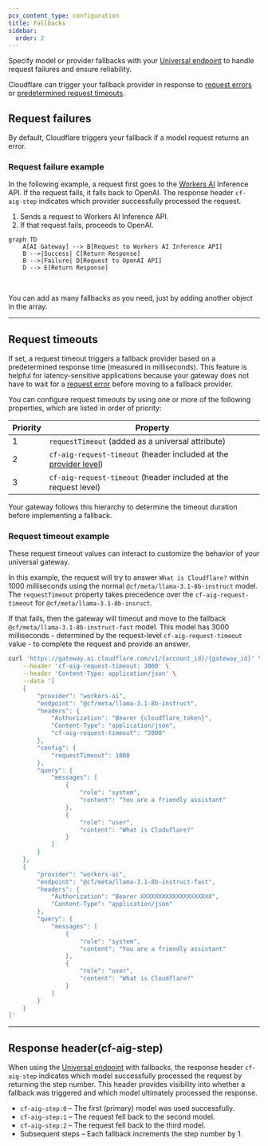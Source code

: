 ```yaml
---
pcx_content_type: configuration
title: Fallbacks
sidebar:
  order: 2
---
```



Specify model or provider fallbacks with your [Universal endpoint](/ai-gateway/providers/universal/) to handle request failures and ensure reliability.

Cloudflare can trigger your fallback provider in response to [request errors](#request-failures) or [predetermined request timeouts](#request-timeouts).

## Request failures

By default, Cloudflare triggers your fallback if a model request returns an error.

### Request failure example

In the following example, a request first goes to the [Workers AI](/workers-ai/) Inference API. If the request fails, it falls back to OpenAI. The response header `cf-aig-step` indicates which provider successfully processed the request.

1. Sends a request to Workers AI Inference API.
2. If that request fails, proceeds to OpenAI.

```mermaid
graph TD
    A[AI Gateway] --> B[Request to Workers AI Inference API]
    B -->|Success| C[Return Response]
    B -->|Failure| D[Request to OpenAI API]
    D --> E[Return Response]
```

<br />

You can add as many fallbacks as you need, just by adding another object in the array.

<Render file="universal-gateway-example" />

---

## Request timeouts

If set, a request timeout triggers a fallback provider based on a predetermined response time (measured in milliseconds). This feature is helpful for latency-sensitive applications because your gateway does not have to wait for a [request error](#request-failure) before moving to a fallback provider.

You can configure request timeouts by using one or more of the following properties, which are listed in order of priority:

| Priority | Property                                                                                                               |
| -------- | ---------------------------------------------------------------------------------------------------------------------- |
| 1        | `requestTimeout` (added as a universal attribute)                                                                      |
| 2        | `cf-aig-request-timeout` (header included at the [provider level](/ai-gateway/providers/universal/#payload-reference)) |
| 3        | `cf-aig-request-timeout` (header included at the request level)                                                        |

Your gateway follows this hierarchy to determine the timeout duration before implementing a fallback.

### Request timeout example

These request timeout values can interact to customize the behavior of your universal gateway.

In this example, the request will try to answer `What is Cloudflare?` within 1000 milliseconds using the normal `@cf/meta/llama-3.1-8b-instruct` model. The `requestTimeout` property takes precedence over the `cf-aig-request-timeout` for `@cf/meta/llama-3.1-8b-insruct`.

If that fails, then the gateway will timeout and move to the fallback `@cf/meta/llama-3.1-8b-instruct-fast` model. This model has 3000 milliseconds - determined by the request-level `cf-aig-request-timeout` value - to complete the request and provide an answer.

```bash title="Request" collapse={36-50} {2,11,13-15}
curl 'https://gateway.ai.cloudflare.com/v1/{account_id}/{gateway_id}' \
	--header 'cf-aig-request-timeout: 3000' \
	--header 'Content-Type: application/json' \
	--data '[
    {
        "provider": "workers-ai",
        "endpoint": "@cf/meta/llama-3.1-8b-instruct",
        "headers": {
            "Authorization": "Bearer {cloudflare_token}",
            "Content-Type": "application/json",
            "cf-aig-request-timeout": "2000"
        },
        "config": {
            "requestTimeout": 1000
        },
        "query": {
            "messages": [
                {
                    "role": "system",
                    "content": "You are a friendly assistant"
                },
                {
                    "role": "user",
                    "content": "What is Cloduflare?"
                }
            ]
        }
    },
    {
        "provider": "workers-ai",
        "endpoint": "@cf/meta/llama-3.1-8b-instruct-fast",
        "headers": {
            "Authorization": "Bearer XXXXXXXXXXXXXXXXXXXX",
            "Content-Type": "application/json"
        },
        "query": {
            "messages": [
                {
                    "role": "system",
                    "content": "You are a friendly assistant"
                },
                {
                    "role": "user",
                    "content": "What is Cloudflare?"
                }
            ]
        }
    }
]'
```

---

## Response header(cf-aig-step)

When using the [Universal endpoint](/ai-gateway/providers/universal/) with fallbacks, the response header `cf-aig-step` indicates which model successfully processed the request by returning the step number. This header provides visibility into whether a fallback was triggered and which model ultimately processed the response.

- `cf-aig-step:0` – The first (primary) model was used successfully.
- `cf-aig-step:1` – The request fell back to the second model.
- `cf-aig-step:2` – The request fell back to the third model.
- Subsequent steps – Each fallback increments the step number by 1.
